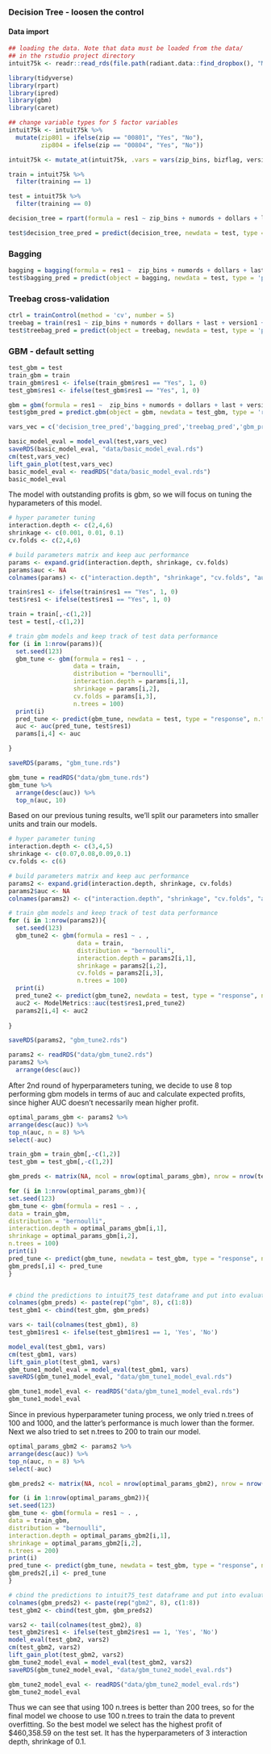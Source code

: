### Decision Tree - loosen the control

#### Data import
```r
## loading the data. Note that data must be loaded from the data/
## in the rstudio project directory
intuit75k <- readr::read_rds(file.path(radiant.data::find_dropbox(), "MGTA455-2019/data/intuit75k.rds"))
```

```r
library(tidyverse)
library(rpart)
library(ipred)
library(gbm)
library(caret)
```

```r
## change variable types for 5 factor variables
intuit75k <- intuit75k %>% 
  mutate(zip801 = ifelse(zip == "00801", "Yes", "No"),
         zip804 = ifelse(zip == "00804", "Yes", "No"))

intuit75k <- mutate_at(intuit75k, .vars = vars(zip_bins, bizflag, version1, owntaxprod, upgraded, zip801, zip804), .funs = funs(as.factor))

train = intuit75k %>%
  filter(training == 1)

test = intuit75k %>%
  filter(training == 0)
```

```r
decision_tree = rpart(formula = res1 ~ zip_bins + numords + dollars + last + version1 + owntaxprod + upgraded + zip801 + zip804, data = train, control=rpart.control(minsplit=2, minbucket=1, cp=0.001))

test$decision_tree_pred = predict(decision_tree, newdata = test, type = 'prob')

```

### Bagging
```r
bagging = bagging(formula = res1 ~  zip_bins + numords + dollars + last + version1 + owntaxprod + upgraded + zip801 + zip804, data = train, nbagg=50)
test$bagging_pred = predict(object = bagging, newdata = test, type = 'prob')
```

### Treebag cross-validation
```r
ctrl = trainControl(method = 'cv', number = 5)
treebag = train(res1 ~ zip_bins + numords + dollars + last + version1 + owntaxprod + upgraded + zip801 + zip804, data = train, method = 'treebag', trControl = ctrl)
test$treebag_pred = predict(object = treebag, newdata = test, type = 'prob')$`Yes`
```

### GBM - default setting
```r
test_gbm = test
train_gbm = train
train_gbm$res1 <- ifelse(train_gbm$res1 == "Yes", 1, 0)
test_gbm$res1 <- ifelse(test_gbm$res1 == "Yes", 1, 0)

gbm = gbm(formula = res1 ~  zip_bins + numords + dollars + last + version1 + owntaxprod + upgraded + zip801 + zip804, distribution = 'bernoulli', data = train_gbm, n.trees = 100)
test$gbm_pred = predict.gbm(object = gbm, newdata = test_gbm, type = 'response',n.trees = 100)
```


```r
vars_vec = c('decision_tree_pred','bagging_pred','treebag_pred','gbm_pred')

basic_model_eval = model_eval(test,vars_vec)
saveRDS(basic_model_eval, "data/basic_model_eval.rds")
cm(test,vars_vec)
lift_gain_plot(test,vars_vec)
basic_model_eval <- readRDS("data/basic_model_eval.rds")
basic_model_eval
```

The model with outstanding profits is gbm, so we will focus on tuning the hyparameters of this model.

```r
# hyper parameter tuning
interaction.depth <- c(2,4,6)
shrinkage <- c(0.001, 0.01, 0.1)
cv.folds <- c(2,4,6)

# build parameters matrix and keep auc performance
params <- expand.grid(interaction.depth, shrinkage, cv.folds)
params$auc <- NA
colnames(params) <- c("interaction.depth", "shrinkage", "cv.folds", "auc")

train$res1 <- ifelse(train$res1 == "Yes", 1, 0)
test$res1 <- ifelse(test$res1 == "Yes", 1, 0)

train = train[,-c(1,2)]
test = test[,-c(1,2)]

# train gbm models and keep track of test data performance
for (i in 1:nrow(params)){
  set.seed(123)
  gbm_tune <- gbm(formula = res1 ~ . , 
                  data = train, 
                  distribution = "bernoulli", 
                  interaction.depth = params[i,1],
                  shrinkage = params[i,2],
                  cv.folds = params[i,3],
                  n.trees = 100)
  print(i)
  pred_tune <- predict(gbm_tune, newdata = test, type = "response", n.trees = 100)
  auc <- auc(pred_tune, test$res1)
  params[i,4] <- auc

}

saveRDS(params, "gbm_tune.rds")

```

```r
gbm_tune = readRDS("data/gbm_tune.rds")
gbm_tune %>% 
  arrange(desc(auc)) %>% 
  top_n(auc, 10)

```

Based on our previous tuning results, we'll split our parameters into smaller units and train our models.

```r

# hyper parameter tuning
interaction.depth <- c(3,4,5)
shrinkage <- c(0.07,0.08,0.09,0.1)
cv.folds <- c(6)

# build parameters matrix and keep auc performance
params2 <- expand.grid(interaction.depth, shrinkage, cv.folds)
params2$auc <- NA
colnames(params2) <- c("interaction.depth", "shrinkage", "cv.folds", "auc")

# train gbm models and keep track of test data performance
for (i in 1:nrow(params2)){
  set.seed(123)
  gbm_tune2 <- gbm(formula = res1 ~ . , 
                   data = train, 
                   distribution = "bernoulli", 
                   interaction.depth = params2[i,1],
                   shrinkage = params2[i,2],
                   cv.folds = params2[i,3],
                   n.trees = 100)
  print(i)
  pred_tune2 <- predict(gbm_tune2, newdata = test, type = "response", n.trees = 100)
  auc2 <- ModelMetrics::auc(test$res1,pred_tune2)
  params2[i,4] <- auc2
  
}

saveRDS(params2, "gbm_tune2.rds")
```

```r
params2 <- readRDS("data/gbm_tune2.rds")
params2 %>% 
  arrange(desc(auc))

```

After 2nd round of hyperparameters tuning, we decide to use 8 top performing gbm models in terms of auc and calculate expected profits, since higher AUC doesn't necessarily mean higher profit.

```r
optimal_params_gbm <- params2 %>% 
arrange(desc(auc)) %>% 
top_n(auc, n = 8) %>% 
select(-auc)

train_gbm = train_gbm[,-c(1,2)]
test_gbm = test_gbm[,-c(1,2)]

gbm_preds <- matrix(NA, ncol = nrow(optimal_params_gbm), nrow = nrow(test_gbm))

for (i in 1:nrow(optimal_params_gbm)){
set.seed(123)
gbm_tune <- gbm(formula = res1 ~ . , 
data = train_gbm, 
distribution = "bernoulli", 
interaction.depth = optimal_params_gbm[i,1],
shrinkage = optimal_params_gbm[i,2],
n.trees = 100)
print(i)
pred_tune <- predict(gbm_tune, newdata = test_gbm, type = "response", n.trees = 100)
gbm_preds[,i] <- pred_tune
}


# cbind the predictions to intuit75_test dataframe and put into evaluations
colnames(gbm_preds) <- paste(rep("gbm", 8), c(1:8))
test_gbm1 <- cbind(test_gbm, gbm_preds)

vars <- tail(colnames(test_gbm1), 8)
test_gbm1$res1 <- ifelse(test_gbm1$res1 == 1, 'Yes', 'No')

model_eval(test_gbm1, vars)
cm(test_gbm1, vars)
lift_gain_plot(test_gbm1, vars)
gbm_tune1_model_eval = model_eval(test_gbm1, vars)
saveRDS(gbm_tune1_model_eval, "data/gbm_tune1_model_eval.rds")

```

```r
gbm_tune1_model_eval <- readRDS("data/gbm_tune1_model_eval.rds")
gbm_tune1_model_eval

```

Since in previous hyperparameter tuning process, we only tried n.trees of 100 and 1000, and the latter's performance is much lower than the former. Next we also tried to set n.trees to 200 to train our model. 

```r
optimal_params_gbm2 <- params2 %>% 
arrange(desc(auc)) %>% 
top_n(auc, n = 8) %>% 
select(-auc)

gbm_preds2 <- matrix(NA, ncol = nrow(optimal_params_gbm2), nrow = nrow(test_gbm))

for (i in 1:nrow(optimal_params_gbm2)){
set.seed(123)
gbm_tune <- gbm(formula = res1 ~ . , 
data = train_gbm, 
distribution = "bernoulli", 
interaction.depth = optimal_params_gbm2[i,1],
shrinkage = optimal_params_gbm2[i,2],
n.trees = 200)
print(i)
pred_tune <- predict(gbm_tune, newdata = test_gbm, type = "response", n.trees = 200)
gbm_preds2[,i] <- pred_tune
}

# cbind the predictions to intuit75_test dataframe and put into evaluations
colnames(gbm_preds2) <- paste(rep("gbm2", 8), c(1:8))
test_gbm2 <- cbind(test_gbm, gbm_preds2)

vars2 <- tail(colnames(test_gbm2), 8)
test_gbm2$res1 <- ifelse(test_gbm2$res1 == 1, 'Yes', 'No')
model_eval(test_gbm2, vars2)
cm(test_gbm2, vars2)
lift_gain_plot(test_gbm2, vars2)
gbm_tune2_model_eval = model_eval(test_gbm2, vars2)
saveRDS(gbm_tune2_model_eval, "data/gbm_tune2_model_eval.rds")

```

```r
gbm_tune2_model_eval <- readRDS("data/gbm_tune2_model_eval.rds")
gbm_tune2_model_eval
```

Thus we can see that using 100 n.trees is better than 200 trees, so for the final model we choose to use 100 n.trees to train the data to prevent overfitting. So the best model we select has the highest profit of $460,358.59 on the test set. It has the hyperparameters of 3 interaction depth, shrinkage of 0.1.
